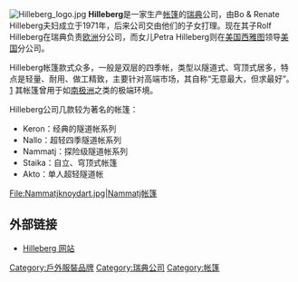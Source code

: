 [[File:Hilleberg_logo.jpg|right]]
'''Hilleberg'''是一家生产[[帐篷|帐篷]]的[[瑞典|瑞典]]公司，由Bo & Renate Hilleberg夫妇成立于1971年，后来公司交由他们的子女打理。现在其子Rolf Hilleberg在瑞典负责[[欧洲|欧洲]]分公司，而女儿Petra Hilleberg则在[[美国|美国]][[西雅图|西雅图]]领导[[美国|美国]]分公司。

Hilleberg帐篷款式众多，一般是双层的四季帐，类型以隧道式、穹顶式居多，特点是轻量、耐用、做工精致，主要针对高端市场，其自称“无意最大，但求最好”。[http://www.hilleberg.com/AboutUs.htm] {{Wayback|url=http://www.hilleberg.com/AboutUs.htm |date=20101122175136 }} 其帐篷曾用于如[[南极洲|南极洲]]之类的极端环境。

Hilleberg公司几款较为著名的帐篷：
*Keron：经典的隧道帐系列
*Nallo：超轻四季隧道帐系列
*Nammatj：探险级隧道帐系列
*Staika：自立、穹顶式帐篷
*Akto：单人超轻隧道帐

<gallery>
File:Nammatjknoydart.jpg|Nammatj帐篷
</gallery>

== 外部链接 ==
*[http://www.hilleberg.com/ Hilleberg 网站] {{Wayback|url=http://www.hilleberg.com/ |date=20150503024007 }}

[[Category:戶外服裝品牌|Category:戶外服裝品牌]]
[[Category:瑞典公司|Category:瑞典公司]]
[[Category:帐篷|Category:帐篷]]